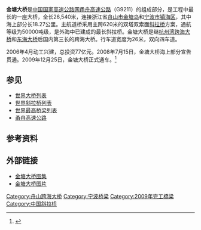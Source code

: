 {{Infobox Bridge
|bridge_name= 金塘大桥
|image=Jintang Bridge.jpg
|caption=
|official_name= 
|also_known_as= 
|carries= {{China Expwy Name|G9211}}，双向四车道
|crosses= [[灰鳖洋|灰鳖洋]]
|locale= '''{{CHN}}[[浙江省|浙江省]]'''<br>[[舟山市|舟山市]][[定海区|定海区]]（[[金塘岛|金塘岛]]）<br>[[宁波市|宁波市]][[镇海区_(宁波市)|镇海区]]
|maint= 
|id= 
|design= [[斜拉桥|斜拉桥]]
|mainspan= 620米
|length= 26公里
|width= 
|clearance=
|traffic= 
|open= 2009年12月25日
|closed= 
|toll= [[人民币|人民币]]55元 (蛟川-沥港)
|map_cue= 
|map_image= 
|map_text= 
|map_width= 
|coordinates= {{coord|30.051271|N|121.765580|E|display=inline,title|region:CN-33_type:landmark_scale:500000}}
|lat= 
|long=
|extra={{Location map | China Zhejiang | label= | label_size= | position= | lat=30.051271 | long=121.765580 | mark= | marksize=6 | border= | float=center | width=250 | caption=金塘大桥在浙江省的位置}}
}}
'''金塘大桥'''是[[中国国家高速公路网|中国国家高速公路网]][[甬舟高速公路|甬舟高速公路]]（G9211）的组成部分，是工程中最长的一座大桥，全长26,540米，连接浙江省[[舟山市|舟山市]][[金塘岛|金塘岛]]和[[宁波市|宁波市]][[镇海区_(宁波市)|镇海区]]，其中海上部分长18.27公里。主航道桥采用主跨620米的双塔双索面[[斜拉桥|斜拉桥]]方案，通航等级为50000吨级，是外海中已建成的最长斜拉桥。金塘大桥是继[[杭州湾跨海大桥|杭州湾跨海大桥]]和[[东海大桥|东海大桥]]后国内第三长的跨海大桥。行车道宽度为26米，双向四车道。

2006年4月动工兴建，总投资77亿元。2008年7月15日，金塘大桥海上部分宣告贯通。2009年12月25日，金塘大桥正式通车。<ref >{{cite web |url=http://news.sohu.com/20091225/n269195901.shtml |language= |title=舟山跨海大桥今日全线通车 舟甬车程不到一小时 |publisher=长江日报 |date=2009年12月25日 |accessdate= |archive-url=https://web.archive.org/web/20141006095117/http://news.sohu.com/20091225/n269195901.shtml |archive-date=2014年10月6日 |dead-url=no }}</ref>


{{Gallery
|title=
|footer=
|width=240
|height=
|lines=1
|File:Jintang Bridge 20190530-1.jpg|
|File:Jintang Bridge 20190530-2.jpg|
}}

==参见==
* [[世界大桥列表|世界大桥列表]]
* [[世界斜拉桥列表|世界斜拉桥列表]]
* [[世界最高桥梁列表|世界最高桥梁列表]]
* [[甬舟高速公路|甬舟高速公路]]

== 参考资料 ==
{{reflist}}

== 外部链接 ==
{{commonscat|Jintang Bridge}}
*[https://web.archive.org/web/20141006184515/http://www.zsdlldgc.com/ReadNews.asp?NewsID=1928 金塘大桥图集]
*[http://www.nipic.com/show/1/62/9a972a2474298d59.html 金塘大桥图片]

{{宁波桥梁}}
{{舟山跨海大桥}}
{{Bridge-Stub}}

{{DEFAULTSORT:J}}
[[Category:舟山跨海大桥|Category:舟山跨海大桥]]
[[Category:宁波桥梁|Category:宁波桥梁]]
[[Category:2009年完工橋梁|Category:2009年完工橋梁]]
[[Category:中国斜拉桥|Category:中国斜拉桥]]